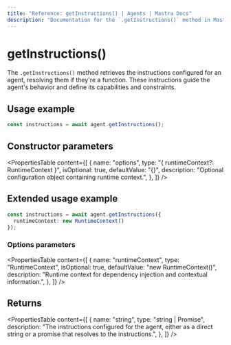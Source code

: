 ```yaml
---
title: "Reference: getInstructions() | Agents | Mastra Docs"
description: "Documentation for the `.getInstructions()` method in Mastra agents, which retrieves the instructions that guide the agent's behavior."
---
```


# getInstructions()

The `.getInstructions()` method retrieves the instructions configured for an agent, resolving them if they're a function. These instructions guide the agent's behavior and define its capabilities and constraints.

## Usage example

```typescript showLineNumbers copy
const instructions = await agent.getInstructions();
```

## Constructor parameters

<PropertiesTable
  content={[
    {
      name: "options",
      type: "{ runtimeContext?: RuntimeContext }",
      isOptional: true,
      defaultValue: "{}",
      description: "Optional configuration object containing runtime context.",
    },
  ]}
/>

## Extended usage example

```typescript showLineNumbers copy
const instructions = await agent.getInstructions({
  runtimeContext: new RuntimeContext()
});
```

### Options parameters

<PropertiesTable
  content={[
    {
      name: "runtimeContext",
      type: "RuntimeContext",
      isOptional: true,
      defaultValue: "new RuntimeContext()",
      description: "Runtime context for dependency injection and contextual information.",
    },
  ]}
/>

## Returns

<PropertiesTable
  content={[
    {
      name: "string",
      type: "string | Promise<string>",
      description: "The instructions configured for the agent, either as a direct string or a promise that resolves to the instructions.",
    },
  ]}
/>
